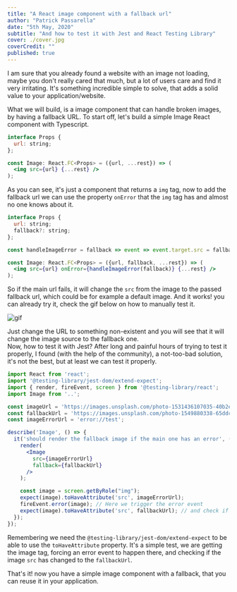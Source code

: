```yaml
---
title: "A React image component with a fallback url"
author: "Patrick Passarella"
date: "5th May, 2020"
subtitle: "And how to test it with Jest and React Testing Library"
cover: ./cover.jpg
coverCredit: ""
published: true
---
```


I am sure that you already found a website with an image not loading, maybe you don't really cared that much, but a lot of users care and find it very irritating. It's something incredible simple to solve, that adds a solid value to your application/website.

What we will build, is a image component that can handle broken images, by having a fallback URL.
To start off, let's build a simple Image React component with Typescript.

```jsx
interface Props {
  url: string;
};

const Image: React.FC<Props> = ({url, ...rest}) => (
  <img src={url} {...rest} />
);

```

As you can see, it's just a component that returns a `img` tag, now to add the fallback url we can use the property `onError` that the `img` tag has and almost no one knows about it.

```jsx
interface Props {
  url: string;
  fallback?: string;
};

const handleImageError = fallback => event => event.target.src = fallback;

const Image: React.FC<Props> = ({url, fallback, ...rest}) => (
  <img src={url} onError={handleImageError(fallback)} {...rest} />
);

```

So if the main url fails, it will change the `src` from the image to the passed fallback url, which could be for example a default image. And it works! you can already try it, check the gif below on how to manually test it.

![gif](./fallback-image.gif)

Just change the URL to something non-existent and you will see that it will change the image source to the fallback one.   
Now, how to test it with Jest? After long and painful hours of trying to test it properly, I found (with the help of the community), a not-too-bad solution, it's not the best, but at least we can test it properly.

```jsx
import React from 'react';
import '@testing-library/jest-dom/extend-expect';
import { render, fireEvent, screen } from '@testing-library/react';
import Image from '..';

const imageUrl = 'https://images.unsplash.com/photo-1531436107035-40b2e85b7a1b?ixlib=rb-1.2.1&amp;ixid=eyJhcHBfaWQiOjEyMDd9&amp;w=1000&amp;q=80';
const fallbackUrl = 'https://images.unsplash.com/photo-1549880338-65ddcdfd017b?ixlib=rb-1.2.1&ixid=eyJhcHBfaWQiOjEyMDd9&auto=format&fit=crop&w=750&q=80';
const imageErrorUrl = 'error://test';

describe('Image', () => {
  it('should render the fallback image if the main one has an error', () => {
    render(
      <Image
        src={imageErrorUrl}
        fallback={fallbackUrl}
      />
    );

    const image = screen.getByRole("img");
    expect(image).toHaveAttribute('src', imageErrorUrl);
    fireEvent.error(image); // Here we trigger the error event
    expect(image).toHaveAttribute('src', fallbackUrl); // and check if the src changed
  });
});

```
Remembering we need the `@testing-library/jest-dom/extend-expect` to be able to use the `toHaveAttribute` property.
It's a simple test, we are getting the image tag, forcing an error event to happen there, and checking if the image `src` has changed to the `fallbackUrl`.

That's it! now you have a simple image component with a fallback, that you can reuse it in your application.
